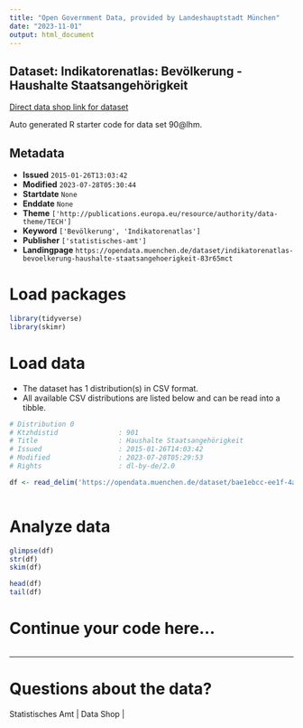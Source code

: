 ```yaml
---
title: "Open Government Data, provided by Landeshauptstadt München"
date: "2023-11-01"
output: html_document
---
```


## Dataset: Indikatorenatlas: Bevölkerung - Haushalte Staatsangehörigkeit

[Direct data shop link for dataset](https://opendata.muenchen.de/dataset/indikatorenatlas-bevoelkerung-haushalte-staatsangehoerigkeit-83r65mct)

Auto generated R starter code for data set 90@lhm.

## Metadata

- **Issued** `2015-01-26T13:03:42`
- **Modified** `2023-07-28T05:30:44`
- **Startdate** `None`
- **Enddate** `None`
- **Theme** `['http://publications.europa.eu/resource/authority/data-theme/TECH']`
- **Keyword** `['Bevölkerung', 'Indikatorenatlas']`
- **Publisher** `['statistisches-amt']`
- **Landingpage** `https://opendata.muenchen.de/dataset/indikatorenatlas-bevoelkerung-haushalte-staatsangehoerigkeit-83r65mct`


# Load packages

```r

library(tidyverse)
library(skimr)

```

# Load data

-   The dataset has 1 distribution(s) in CSV format.
-   All available CSV distributions are listed below and can be read into a tibble.

```r

# Distribution 0
# Ktzhdistid               : 901
# Title                    : Haushalte Staatsangehörigkeit
# Issued                   : 2015-01-26T14:03:42
# Modified                 : 2023-07-28T05:29:53
# Rights                   : dl-by-de/2.0

df <- read_delim('https://opendata.muenchen.de/dataset/bae1ebcc-ee1f-4ab6-a418-6491983efa58/resource/dbbe1d43-350b-4a75-a598-f09fa6366d35/download/indikat_bevoelkerung_haushalte_staatsangehoerigkeit_240723.csv')



```

# Analyze data

```r

glimpse(df)
str(df)
skim(df)

head(df)
tail(df)

```

# Continue your code here...

```r

```

------------------------------------------------------------------------

# Questions about the data?

Statistisches Amt | Data Shop | 

